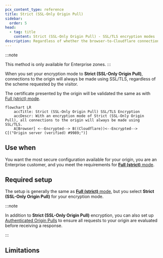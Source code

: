 ```yaml
---
pcx_content_type: reference
title: Strict (SSL-Only Origin Pull)
sidebar:
  order: 5
head:
  - tag: title
    content: Strict (SSL-Only Origin Pull) - SSL/TLS encryption modes
description: Regardless of whether the browser-to-Cloudflare connection uses HTTP or HTTPS, Cloudflare always connects to the origin over HTTPS with certificate validation.
---
```



:::note

This method is only available for Enterprise zones.
:::

When you set your encryption mode to **Strict (SSL-Only Origin Pull)**, connections to the origin will always be made using SSL/TLS, regardless of the scheme requested by the visitor.

The certificate presented by the origin will be validated the same as with [Full (strict) mode](/ssl/origin-configuration/ssl-modes/full-strict/).

```mermaid
flowchart LR
    accTitle: Strict (SSL-Only Origin Pull) SSL/TLS Encryption
    accDescr: With an encryption mode of Strict (SSL-Only Origin Pull), all connections to the origin will always be made using SSL/TLS.
    A[Browser] <--Encrypted--> B((Cloudflare))<--Encrypted--> C[("Origin server (verified) #9989;")]
```

## Use when

You want the most secure configuration available for your origin, you are an Enterprise customer, and you meet the requirements for [**Full (strict)** mode](/ssl/origin-configuration/ssl-modes/full-strict/).

## Required setup

The setup is generally the same as [**Full (strict)** mode](/ssl/origin-configuration/ssl-modes/full-strict/), but you select **Strict (SSL-Only Origin Pull)** for your encryption mode.

:::note

In addition to **Strict (SSL-Only Origin Pull)** encryption, you can also set up [Authenticated Origin Pulls](/ssl/origin-configuration/authenticated-origin-pull/) to ensure all requests to your origin are evaluated before receiving a response.

:::

## Limitations

<Render file="ssl-mode-errors" />
